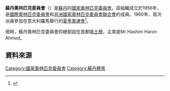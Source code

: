 {{Infobox National Olympic Committee
| title = 蘇丹奧林匹克委員會
| logo = 
| 國家或地區 = SUD
| 國家或地區編碼 = SUD
| 成立日期 = 1956年
| 加入國際奧委會 = 1959年
| 所屬成員 = [[非洲國家奧林匹克委員會聯合會|非洲國家奧林匹克委員會聯合會]]
| 總部 = 蘇丹[[喀土穆|喀土穆]]
| 會長 = Mr Hashim Haron Ahmed
| 秘書長 =
| 網頁 = 
}}
'''蘇丹奧林匹克委員會'''（{{lang|en|Sudan Olympic Committee}}）是[[蘇丹|蘇丹]]的[[國家奧林匹克委員會|國家奧林匹克委員會]]。該組織成立於1956年，是[[國際奧林匹克委員會|國際奧林匹克委員會]]和[[非洲國家奧林匹克委員會聯合會|非洲國家奧林匹克委員會聯合會]]的成員。1960年，首次派員參加在意大利羅馬舉行的[[1960年夏季奧林匹克運動會|夏季奧運會]]<ref>{{Cite web |url=http://www.sports-reference.com/olympics/countries/SUD/ |title=Sudan |access-date=2014-05-06 |archive-url=https://web.archive.org/web/20190130053339/https://www.sports-reference.com/olympics/countries/SUD/ |archive-date=2019-01-30 |dead-url=yes }}</ref>。

現時，蘇丹奧林匹克委員會的總部設在首都[[喀土穆|喀土穆]]，主席是Mr Hashim Haron Ahmed。

==資料來源==
{{Reflist}}

{{非洲國家奧林匹克委員會聯合會}}
{{Authority control}}
{{sudan-stub}}

[[Category:國家奧林匹克委員會|Category:國家奧林匹克委員會]]
[[Category:蘇丹體育|Category:蘇丹體育]]